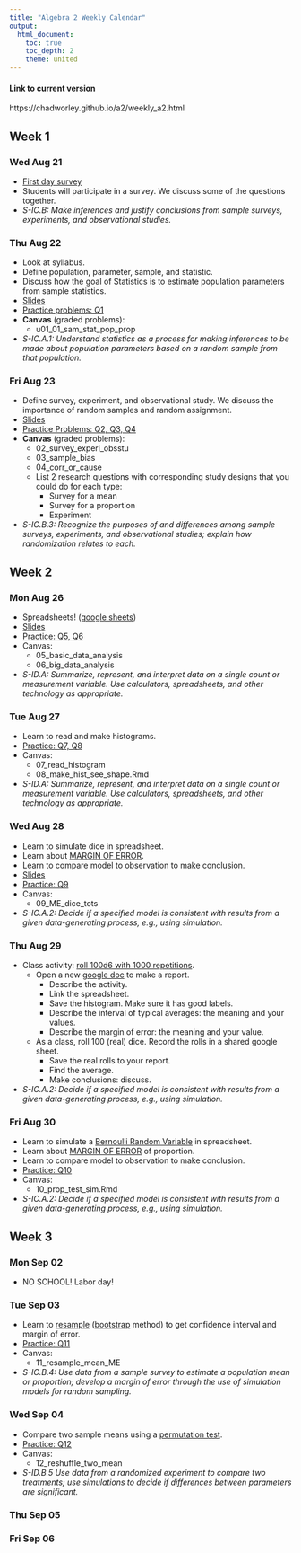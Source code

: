 ```yaml
---
title: "Algebra 2 Weekly Calendar"
output:
  html_document:
    toc: true
    toc_depth: 2
    theme: united
---
```


#### Link to current version

https://chadworley.github.io/a2/weekly_a2.html

## Week 1 {.tabset}

### Wed Aug 21

* [First day survey](https://forms.gle/UiZrKtkPGFZ7Po8F9)
* Students will participate in a survey. We discuss some of the questions together.
* *S-IC.B: Make inferences and justify conclusions from sample surveys, experiments, and observational studies.*

### Thu Aug 22

* Look at syllabus.
* Define population, parameter, sample, and statistic.
* Discuss how the goal of Statistics is to estimate population parameters from sample statistics.
* [Slides](https://chadworley.github.io/a2/u01/p01_sam_stat_pop_prop.html)
* [Practice problems: Q1](https://chadworley.github.io/a2/u01/u01_shared1.html#Q1v1)
* **Canvas** (graded problems): 
  * u01_01_sam_stat_pop_prop
* *S-IC.A.1: Understand statistics as a process for making inferences to be made about population parameters based on a random sample from that population.*

### Fri Aug 23

* Define survey, experiment, and observational study. We discuss the importance of random samples and random assignment.
* [Slides](https://chadworley.github.io/a2/u01/p02_survey_experi_obsstu.html)
* [Practice Problems: Q2, Q3, Q4](https://chadworley.github.io/a2/u01/u01_shared1.html#Q2v1)
* **Canvas** (graded problems):
  * 02_survey_experi_obsstu
  * 03_sample_bias
  * 04_corr_or_cause
  * List 2 research questions with corresponding study designs that you could do for each type:
    * Survey for a mean
    * Survey for a proportion
    * Experiment
* *S-IC.B.3: Recognize the purposes of and differences among sample surveys, experiments, and observational studies; explain how randomization relates to each.*

## Week 2 {.tabset}

### Mon Aug 26

* Spreadsheets! ([google sheets](https://sheets.new))
* [Slides](https://chadworley.github.io/a2/u01/p05_spreadsheet_intro.html#/)
* [Practice: Q5, Q6](https://chadworley.github.io/a2/u01/u01_shared1.html#Q5v1)
* Canvas:
  * 05_basic_data_analysis
  * 06_big_data_analysis
* *S-ID.A: Summarize, represent, and interpret data on a single count or measurement variable. Use calculators, spreadsheets, and other technology as appropriate.*

### Tue Aug 27

* Learn to read and make histograms.
* [Practice: Q7, Q8](https://chadworley.github.io/a2/u01/u01_shared1.html#Q7v1)
* Canvas:
  * 07_read_histogram
  * 08_make_hist_see_shape.Rmd
* *S-ID.A: Summarize, represent, and interpret data on a single count or measurement variable. Use calculators, spreadsheets, and other technology as appropriate.*

### Wed Aug 28

* Learn to simulate dice in spreadsheet.
* Learn about [MARGIN OF ERROR](https://en.wikipedia.org/wiki/Margin_of_error).
* Learn to compare model to observation to make conclusion.
* [Slides](https://chadworley.github.io/a2/u01/p09_dice_sim.html)
* [Practice: Q9](https://chadworley.github.io/a2/u01/u01_shared1.html#Q9v1)
* Canvas:
  * 09_ME_dice_tots
* *S-IC.A.2: Decide if a specified model is consistent with results from a given data-generating process, e.g., using simulation.*

### Thu Aug 29

* Class activity: [roll 100d6 with 1000 repetitions](https://chadworley.github.io/a2/u01/p09b_model_vs_reality.html).
  * Open a new [google doc](https://docs.new) to make a report.
    * Describe the activity.
    * Link the spreadsheet.
    * Save the histogram. Make sure it has good labels.
    * Describe the interval of typical averages: the meaning and your values.
    * Describe the margin of error: the meaning and your value.
  * As a class, roll 100 (real) dice. Record the rolls in a shared google sheet.
    * Save the real rolls to your report.
    * Find the average.
    * Make conclusions: discuss.
* *S-IC.A.2: Decide if a specified model is consistent with results from a given data-generating process, e.g., using simulation.*

### Fri Aug 30

* Learn to simulate a [Bernoulli Random Variable](https://en.wikipedia.org/wiki/Bernoulli_distribution) in spreadsheet.
* Learn about [MARGIN OF ERROR](https://en.wikipedia.org/wiki/Margin_of_error) of proportion.
* Learn to compare model to observation to make conclusion.
* [Practice: Q10](https://chadworley.github.io/a2/u01/u01_shared1.html#Q10v1)
* Canvas:
  * 10_prop_test_sim.Rmd
* *S-IC.A.2: Decide if a specified model is consistent with results from a given data-generating process, e.g., using simulation.*


## Week 3 {.tabset}

### Mon Sep 02

* NO SCHOOL! Labor day!

### Tue Sep 03

* Learn to [resample](https://en.wikipedia.org/wiki/Resampling_(statistics)) ([bootstrap](https://en.wikipedia.org/wiki/Bootstrapping_(statistics)) method) to get confidence interval and margin of error.
* [Practice: Q11](https://chadworley.github.io/a2/u01/u01_shared1.html#Q11v1)
* Canvas:
  * 11_resample_mean_ME
* *S-IC.B.4: Use data from a sample survey to estimate a population mean or proportion; develop a margin of error through the use of simulation models for random sampling.*

### Wed Sep 04

* Compare two sample means using a [permutation test](https://en.wikipedia.org/wiki/Permutation_test).
* [Practice: Q12](https://chadworley.github.io/a2/u01/u01_shared1.html#Q11v1)
* Canvas:
  * 12_reshuffle_two_mean
* *S-ID.B.5 Use data from a randomized experiment to compare two treatments; use simulations to decide if differences between parameters are significant.*

### Thu Sep 05

### Fri Sep 06



